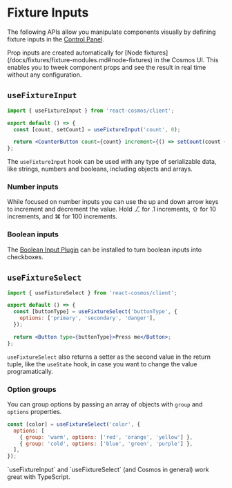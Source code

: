 
# Fixture Inputs

The following APIs allow you manipulate components visually by defining fixture inputs in the [Control Panel](/docs/user-interface.md#control-panel).

<Callout type="info">
  Prop inputs are created automatically for [Node
  fixtures](/docs/fixtures/fixture-modules.md#node-fixtures) in the Cosmos UI.
  This enables you to tweek component props and see the result in real time
  without any configuration.
</Callout>

## `useFixtureInput`

```jsx filename="CounterButton.fixture.jsx"
import { useFixtureInput } from 'react-cosmos/client';

export default () => {
  const [count, setCount] = useFixtureInput('count', 0);

  return <CounterButton count={count} increment={() => setCount(count + 1)} />;
};
```

The `useFixtureInput` hook can be used with any type of serializable data, like strings, numbers and booleans, including objects and arrays.

### Number inputs

While focused on number inputs you can use the up and down arrow keys to increment and decrement the value. Hold ⎇ for .1 increments, ⇧ for 10 increments, and ⌘ for 100 increments.

### Boolean inputs

The [Boolean Input Plugin](/docs/plugins#boolean-input-plugin) can be installed to turn boolean inputs into checkboxes.

## `useFixtureSelect`

```jsx filename="Button.fixture.jsx"
import { useFixtureSelect } from 'react-cosmos/client';

export default () => {
  const [buttonType] = useFixtureSelect('buttonType', {
    options: ['primary', 'secondary', 'danger'],
  });

  return <Button type={buttonType}>Press me</Button>;
};
```

`useFixtureSelect` also returns a setter as the second value in the return tuple, like the `useState` hook, in case you want to change the value programatically.

### Option groups

You can group options by passing an array of objects with `group` and `options` properties.

```jsx
const [color] = useFixtureSelect('color', {
  options: [
    { group: 'warm', options: ['red', 'orange', 'yellow'] },
    { group: 'cold', options: ['blue', 'green', 'purple'] },
  ],
});
```

<Callout type="info">
  `useFixtureInput` and `useFixtureSelect` (and Cosmos in general) work great
  with TypeScript.
</Callout>
